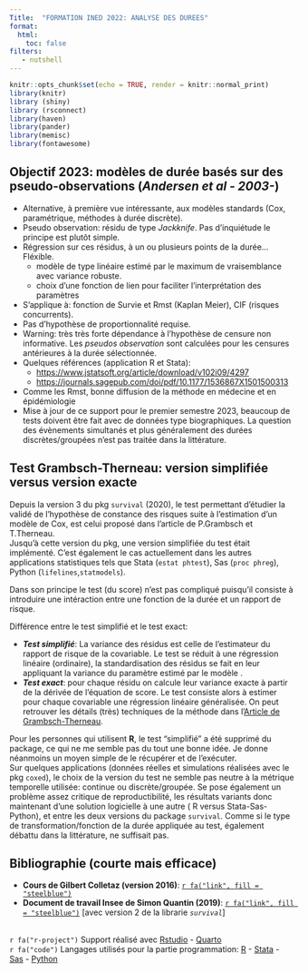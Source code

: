 ```yaml
---
Title:  "FORMATION INED 2022: ANALYSE DES DUREES"   
format:
  html:
    toc: false
filters:
   - nutshell
---
```


```r
knitr::opts_chunk$set(echo = TRUE, render = knitr::normal_print)
library(knitr)
library (shiny)
library (rsconnect)
library(haven)
library(pander)
library(memisc)
library(fontawesome)
```


::: {.callout-note}  
## Objectif 2023: modèles de durée basés sur des pseudo-observations (*Andersen et al - 2003-*)

- Alternative, à première vue intéressante, aux modèles standards (Cox, paramétrique, méthodes à durée discrète).
- Pseudo observation: résidu de type *Jackknife*. Pas d'inquiétude le principe est plutôt simple.
- Régression sur ces résidus, à un ou plusieurs points de la durée... Fléxible.
  - modèle de type linéaire estimé par le maximum de vraisemblance avec variance robuste.
  - choix d'une fonction de lien pour faciliter l'interprétation des paramètres
- S'applique à: fonction de Survie et Rmst (Kaplan Meier), CIF (risques concurrents).
- Pas d'hypothèse de proportionnalité requise. 
- Warning: très très forte dépendance à l'hypothèse de censure non informative. Les *pseudos observation* sont calculées pour les censures antérieures à la durée sélectionnée.
- Quelques références (application R et Stata):
  - <https://www.jstatsoft.org/article/download/v102i09/4297>
  - <https://journals.sagepub.com/doi/pdf/10.1177/1536867X1501500313>
- Comme les Rmst, bonne diffusion de la méthode en médecine et en épidémiologie
- Mise à jour de ce support pour le premier semestre 2023, beaucoup de tests doivent être fait avec de données type biographiques. La question des évènements simultanés et plus généralement des durées discrètes/groupées n'est pas traitée dans la littérature.
:::

::: {.callout-important}  
## Test Grambsch-Therneau: version simplifiée versus version exacte

Depuis la version 3 du pkg `survival` (2020), le test permettant d'étudier la validé de l'hypothèse de constance des risques suite à l'estimation d'un modèle de Cox, est celui  proposé dans l'article de P.Grambsch et T.Therneau.  
Jusqu'à cette version du pkg, une version simplifiée du test était implémenté. C'est également le cas actuellement dans les autres applications statistiques tels que Stata (`estat phtest`), Sas (`proc phreg`), Python (`lifelines`,`statmodels`). 

Dans son principe le test (du score) n'est pas compliqué puisqu'il consiste à introduire une intéraction entre une fonction de la durée et un rapport de risque.  

Différence entre le test simplifié et le test exact:   

- ***Test simplifié***: La variance des résidus est celle de l'estimateur du rapport de risque de la covariable. Le test se réduit à une régression linéaire (ordinaire), la standardisation des résidus se fait en leur appliquant la variance du paramètre estimé par le modèle . 
- ***Test exact***: pour chaque résidu on calcule leur variance exacte à partir de la dérivée de l'équation de score. Le test consiste alors à estimer pour chaque covariable une régression linéaire généralisée. On peut retrouver les détails (très) techniques de la méthode dans l'[Article de Grambsch-Therneau](https://www.jstor.org/stable/2337123#metadata_info_tab_contents). 
 
Pour les personnes qui utilisent **R**, le test "simplifié" a été supprimé du package, ce qui ne me semble pas du tout une bonne idée. Je donne néanmoins un moyen simple de le récupérer et de l'exécuter.  
Sur quelques applications (données réelles et simulations réalisées avec le pkg `coxed`), le choix de la version du test ne semble pas neutre à la métrique temporelle utilisée: continue ou discrète/groupée. Se pose également un problème assez critique de reproductibilité, les résultats variants donc maintenant d'une solution logicielle à une autre ( R versus Stata-Sas-Python), et entre les deux versions du package `survival`. Comme si le type de transformation/fonction de la durée appliquée au test, également débattu dans la littérature, ne suffisait pas.  
:::

::: {.callout-note icon=false}  
## Bibliographie (courte mais efficace)

- **Cours de Gilbert Colletaz (version 2016)**: [`r fa("link", fill = "steelblue")`](https://docplayer.fr/69359088-Modeles-de-survie-notes-de-cours-master-2-esa-voies-professionnelle-et-recherche-gilbert-colletaz.html) 
- **Document de travail Insee de Simon Quantin (2019)**: [`r fa("link", fill = "steelblue")`](https://www.insee.fr/fr/statistiques/3695681) [avec version 2 de la librarie *`survival`*]  
:::


<br>
`r fa("r-project")` Support réalisé avec [Rstudio](href:https://www.rstudio.com) - [Quarto](https://quarto.org/)  
`r fa("code")` Langages utilisés pour la partie programmation: [R](https://www.r-project.org/) - [Stata](https://www.stata.com/) - [Sas](https://www.sas.com/fr_fr/home.html) - [Python](https://www.python.org/) 

